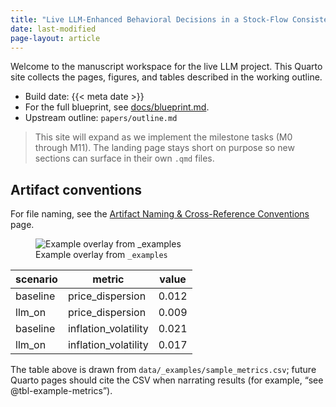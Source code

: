 ```yaml
---
title: "Live LLM-Enhanced Behavioral Decisions in a Stock-Flow Consistent Agent-Based Monetary Union"
date: last-modified
page-layout: article
---
```


Welcome to the manuscript workspace for the live LLM project. This Quarto site collects the pages, figures, and tables described in the working outline.

- Build date: {{< meta date >}}
- For the full blueprint, see [docs/blueprint.md](blueprint.md).
- Upstream outline: `papers/outline.md`

> This site will expand as we implement the milestone tasks (M0 through M11). The landing page stays short on purpose so new sections can surface in their own `.qmd` files.

## Artifact conventions

For file naming, see the [Artifact Naming & Cross-Reference Conventions](conventions.md) page.

![Example overlay from `_examples`](../figs/_examples/sample_overlay.png){#fig-example-overlay}

::: {.table #tbl-example-metrics}
| scenario | metric | value |
| --- | --- | --- |
| baseline | price_dispersion | 0.012 |
| llm_on | price_dispersion | 0.009 |
| baseline | inflation_volatility | 0.021 |
| llm_on | inflation_volatility | 0.017 |
:::

The table above is drawn from `data/_examples/sample_metrics.csv`; future Quarto pages should cite the CSV when narrating results (for example, “see @tbl-example-metrics”).
